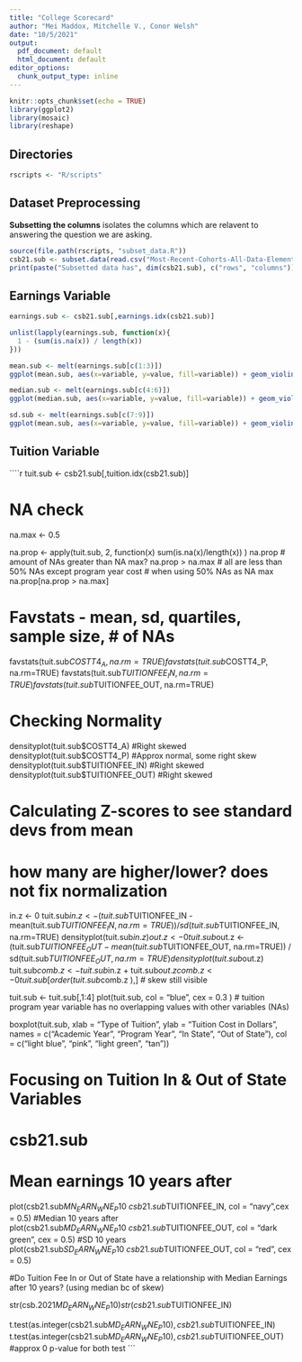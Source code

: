 ```yaml
---
title: "College Scorecard"
author: "Mei Maddox, Mitchelle V., Conor Welsh"
date: "10/5/2021"
output:
  pdf_document: default
  html_document: default
editor_options: 
  chunk_output_type: inline
---
```


```r
knitr::opts_chunk$set(echo = TRUE)
library(ggplot2)
library(mosaic)
library(reshape)
```

## Directories

```r
rscripts <- "R/scripts"
```

## Dataset Preprocessing

**Subsetting the columns** isolates the columns which are relavent to answering the question we are asking.

```r
source(file.path(rscripts, "subset_data.R"))
csb21.sub <- subset.data(read.csv("Most-Recent-Cohorts-All-Data-Elements.csv", na.strings = c("NA", "PrivacySuppressed", "NULL")), seed=1234)
print(paste("Subsetted data has", dim(csb21.sub), c("rows", "columns")))
```

## Earnings Variable

```r
earnings.sub <- csb21.sub[,earnings.idx(csb21.sub)]

unlist(lapply(earnings.sub, function(x){
  1 - (sum(is.na(x)) / length(x))
}))

mean.sub <- melt(earnings.sub[c(1:3)])
ggplot(mean.sub, aes(x=variable, y=value, fill=variable)) + geom_violin(na.rm = T) + scale_y_log10() + geom_boxplot(width=0.2) + labs(x="Year", y="Earnings", title = "Mean Earnings") + theme(axis.text.x = element_blank())

median.sub <- melt(earnings.sub[c(4:6)])
ggplot(median.sub, aes(x=variable, y=value, fill=variable)) + geom_violin(na.rm = T) + scale_y_log10() + geom_boxplot(width=0.2) + labs(x="Year", y="Earnings", title = "Median Earnings") + theme(axis.text.x = element_blank())

sd.sub <- melt(earnings.sub[c(7:9)])
ggplot(mean.sub, aes(x=variable, y=value, fill=variable)) + geom_violin(na.rm = T) + scale_y_log10() + geom_boxplot(width=0.2) + labs(x="Year", y="Earnings", title = "Standard Earnings") + theme(axis.text.x = element_blank())
```


## Tuition Variable

````r
tuit.sub <- csb21.sub[,tuition.idx(csb21.sub)]

# NA check
  na.max <- 0.5
  
  na.prop <- apply(tuit.sub, 2, function(x) sum(is.na(x)/length(x)) )
  na.prop
  # amount of NAs greater than NA max?
  na.prop > na.max
  # all are less than 50% NAs except program year cost   # when using 50% NAs as NA max
  na.prop[na.prop > na.max]
  
# Favstats - mean, sd, quartiles, sample size, # of NAs
favstats(tuit.sub$COSTT4_A, na.rm=TRUE)
favstats(tuit.sub$COSTT4_P, na.rm=TRUE)
favstats(tuit.sub$TUITIONFEE_IN, na.rm=TRUE)
favstats(tuit.sub$TUITIONFEE_OUT, na.rm=TRUE)

# Checking Normality

densityplot(tuit.sub$COSTT4_A) #Right skewed
densityplot(tuit.sub$COSTT4_P) #Approx normal, some right skew
densityplot(tuit.sub$TUITIONFEE_IN) #Right skewed
densityplot(tuit.sub$TUITIONFEE_OUT) #Right skewed

# Calculating Z-scores to see standard devs from mean
# how many are higher/lower? does not fix normalization

in.z <- 0
tuit.sub$in.z <- (tuit.sub$TUITIONFEE_IN - mean(tuit.sub$TUITIONFEE_IN, na.rm=TRUE)) / sd(tuit.sub$TUITIONFEE_IN, na.rm=TRUE)
densityplot(tuit.sub$in.z)
out.z <- 0
tuit.sub$out.z <- (tuit.sub$TUITIONFEE_OUT - mean(tuit.sub$TUITIONFEE_OUT, na.rm=TRUE)) / sd(tuit.sub$TUITIONFEE_OUT, na.rm=TRUE)
densityplot(tuit.sub$out.z)
tuit.sub$comb.z <- tuit.sub$in.z + tuit.sub$out.z
comb.z <- 0
tuit.sub[order(tuit.sub$comb.z ),]
# skew still visible


tuit.sub <- tuit.sub[,1:4]
plot(tuit.sub, col = "blue", cex = 0.3 )
# tuition program year variable has no overlapping values with other variables (NAs)

boxplot(tuit.sub, xlab = "Type of Tuition", ylab = "Tuition Cost in Dollars", names = c("Academic Year", "Program Year", "In State", "Out of State"), col = c("light blue", "pink ", "light green", "tan"))

# Focusing on Tuition In & Out of State Variables
# csb21.sub
# Mean earnings 10 years after
plot(csb21.sub$MN_EARN_WNE_P10 ~ csb21.sub$TUITIONFEE_IN, col = "navy",cex = 0.5)
#Median 10 years after
plot(csb21.sub$MD_EARN_WNE_P10 ~ csb21.sub$TUITIONFEE_OUT, col = "dark green", cex = 0.5)
#SD 10 years 
plot(csb21.sub$SD_EARN_WNE_P10 ~ csb21.sub$TUITIONFEE_OUT, col = "red", cex = 0.5)

#Do Tuition Fee In or Out of State have a relationship with Median Earnings after 10 years? (using median bc of skew)

str(csb.2021$MD_EARN_WNE_P10)
str(csb21.sub$TUITIONFEE_IN)

t.test(as.integer(csb21.sub$MD_EARN_WNE_P10), csb21.sub$TUITIONFEE_IN)
t.test(as.integer(csb21.sub$MD_EARN_WNE_P10), csb21.sub$TUITIONFEE_OUT)
#approx 0 p-value for both test
```



